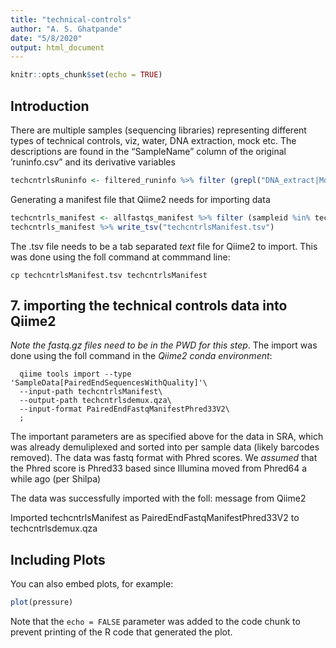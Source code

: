 ```yaml
---
title: "technical-controls"
author: "A. S. Ghatpande"
date: "5/8/2020"
output: html_document
---
```


```r
knitr::opts_chunk$set(echo = TRUE)
```

## Introduction

There are multiple samples (sequencing libraries) representing different types of technical controls, viz, water, DNA extraction, mock etc. The descriptions are found in the "SampleName" column of the original 'runinfo.csv" and its derivative variables 

```r
techcntrlsRuninfo <- filtered_runinfo %>% filter (grepl("DNA_extract|Mock|Water", SampleName))
```

Generating a manifest file that Qiime2 needs for importing data

```r
techcntrls_manifest <- allfastqs_manifest %>% filter (sampleid %in% techcntrlsRuninfo$Run)
techcntrls_manifest %>% write_tsv("techcntrlsManifest.tsv")
```

The .tsv file needs to be a tab separated *text* file for Qiime2 to import. This was done using the foll command at commmand line:

    cp techcntrlsManifest.tsv techcntrlsManifest
  
## 7. importing the technical controls data into Qiime2

  *Note the fastq.gz files need to be in the PWD for this step*. The import was done using the foll command in the *Qiime2 conda environment*:

      qiime tools import --type 'SampleData[PairedEndSequencesWithQuality]'\
      --input-path techcntrlsManifest\
      --output-path techcntrlsdemux.qza\
      --input-format PairedEndFastqManifestPhred33V2\
      ;

The important parameters are as specified above for the data in SRA, which was already demuliplexed and sorted into per sample data (likely barcodes removed). The data was fastq format with Phred scores. We *assumed* that the Phred score is Phred33 based since Illumina moved from Phred64 a while ago (per Shilpa)

The data was successfully imported with the foll: message from Qiime2

  Imported techcntrlsManifest as PairedEndFastqManifestPhred33V2 to techcntrlsdemux.qza



## Including Plots

You can also embed plots, for example:

```r
plot(pressure)
```

Note that the `echo = FALSE` parameter was added to the code chunk to prevent printing of the R code that generated the plot.
